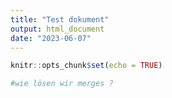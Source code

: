 ```yaml
---
title: "Test dokument"
output: html_document
date: "2023-06-07"
---
```


```r
knitr::opts_chunk$set(echo = TRUE)
```

```r
#wie lösen wir merges ?
```


